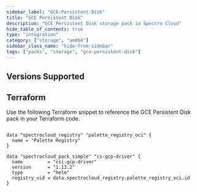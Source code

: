 ```yaml
---
sidebar_label: "GCE-Persistent-Disk"
title: "GCE Persistent Disk"
description: "GCE Persistent Disk storage pack in Spectro Cloud"
hide_table_of_contents: true
type: "integration"
category: ["storage", "amd64"]
sidebar_class_name: "hide-from-sidebar"
tags: ["packs", "storage", "gce-persistent-disk"]
---
```


<Redirect to="/integrations/packs/?pack=docs/docs-content/integrations/csi-gcp-driver" />

## Versions Supported

<Tabs queryString="parent">

<TabItem label="1.13.x" value="1.13.x">

</TabItem>

<TabItem label="1.12.x" value="1.12.x">

</TabItem>

</Tabs>

## Terraform

Use the following Terraform snippet to reference the GCE Persistent Disk pack in your Terraform code.

```hcl

data "spectrocloud_registry" "palette_registry_oci" {
  name = "Palette Registry"
}

data "spectrocloud_pack_simple" "cs-gcp-driver" {
  name         = "csi-gcp-driver"
  version      = "1.13.2"
  type         = "helm"
  registry_uid = data.spectrocloud_registry.palette_registry_oci.id
}
```
